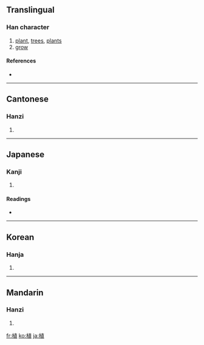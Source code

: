==Translingual==

===Han character===
{{Han char|rn=75|rad=木|as=08|sn=12|four=4491<sub>6</sub>|canj=木十月一 (DJBM)}}

# [[plant]], [[trees]], [[plants]]
# [[grow]]

====References====
* {{Han ref|kx=0536.100|dkj=15023|dj=0923.230|hdz=21225.080|uh=690D|ud=26893|bh=B4D3|bd=46291}}

----

==Cantonese==

===Hanzi===
{{yue-hanzi|jyut=|y=jik6}}

# {{defn|Cantonese}}

----

==Japanese==

===Kanji===
{{ja-kanji|grade=3|rs=木08}}

# {{defn|Japanese}}

====Readings====
* {{ja-readings|on=[[しょく]] (shoku), [[ち]] (chi)|kun=[[うえる]] (ueru), [[たてる]] (tateru)}}

----

==Korean==

===Hanja===
{{ko-hanja|hangeul=[[식]], [[치]]|eumhun=|rv=sik, chi|mr=sik, ch'i|y=sik, chi}}

# {{defn|Korean}}

----

==Mandarin==

===Hanzi===
{{cmn-hanzi|pin=[[zhí]] ([[zhi2]])|wg=chih<sup>2</sup>}}

# {{defn|Mandarin}}

[[fr:植]]
[[ko:植]]
[[ja:植]]